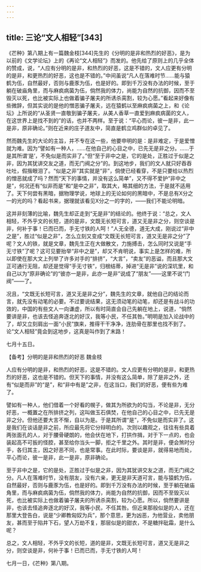 ```yaml
---
---
---
```

title: 三论“文人相轻”[343]
---




《芒种》第八期上有一篇魏金枝[344]先生的《分明的是非和热烈的好恶》，是为以前的《文学论坛》上的《再论“文人相轻”》而发的。他先给了原则上的几乎全体的赞成，说，“人应有分明的是非，和热烈的好恶，这是不错的，文人应更有分明的是非，和更热烈的好恶，这也是不错的。”中间虽说“凡人在落难时节……能与猿鹤为伍，自然最好，否则与鹿豕为伍，也是好的。即到千万没有办法的时候，至于躺在破庙角里，而与麻疯病菌为伍，倘然我的体力，尚能为自然的抗御，因而不至毁灭以死，也比被实际上也做着骗子屠夫的所诱杀脔割，较为心愿。”看起来好像有些微辞，但其实说的是他的憎恶骗子屠夫，远在猿鹤以至麻疯病菌之上，和《论坛》上所说的“从圣贤一直敬到骗子屠夫，从美人香草一直爱到麻疯病菌的文人，在这世界上是找不到的”的话，也并不两样。至于说：“平心而论，彼一是非，此一是非，原非确论。”则在近来的庄子道友中，简直是鹤立鸡群似的卓见了。

然而魏先生的大论的主旨，并不专在这一些，他要申明的是：是非难定，于是爱憎就为难。因为“譬如有一种人，……在他自己的心目之中，已先无是非之分。……于是其所谓‘是’，不免似是而实非了。”但“至于非中之是，它的是处，正胜过于似是之非，因为其犹讲交友之道，而无门阀之分”的。到这地步，我们的文人就只好吞吞吐吐，假揩眼泪了。“似是之非”其实就是“非”，倘使已经看穿，不是只要给以热烈的憎恶就成了吗？然而“天下的事情，并没有这么简单”，又不得不爱护“非中之是”，何况还有“似非而是”和“是中之非”，取其大，略其细的方法，于是就不适用了。天下何尝有黑暗，据物理学说，地球上的无论如何的黑暗中，不是总有X分之一的光的吗？看起书来，据理就该看见X分之一的字的，——我们不能论明暗。

这并非刻薄的比喻，魏先生却正走到“无是非”的结论的。他终于说：“总之，文人相轻，不外乎文的长短，道的是非，文既无长短可言，道又无是非之分，则空谈是非，何补于事！已而已而，手无寸铁的人呵！”人无全德，道无大成，刚说过“非中之是”，胜过“似是之非”，怎么立刻又变成“文既无长短可言，道又无是非之分”了呢？文人的铁，就是文章，魏先生正在大做散文，力施搏击，怎么同时又说是“手无寸铁”了呢？这可见要抬举“非中之是”，却又不肯明说，事实上是怎样的难，所以即使在那大文上列举了许多对手的“排挤”，“大言”，“卖友”的恶谥，而且那大文正可通行无阻，却还是觉得“手无寸铁”，归根结蒂，掉进“无是非”说的深坑里，和自己以为“原非确论”的“彼亦一是非，此亦一是非”说成了“朋友”——这里不说“门阀”——了。

况且，“文既无长短可言，道又无是非之分”，魏先生的文章，就他自己的结论而言，就先没有动笔的必要。不过要说结果，这无须动笔的动笔，却还是有战斗的功效的，中国的有些文人一向谦虚，所以有时简直会自己先躺在地上，说道，“倘然要讲是非，也该去怪追奔逐北的好汉，我等小民，不任其咎。”明明是加入论战中的了，却又立刻肩出一面“小民”旗来，推得干干净净，连肋骨在那里也找不到了。论“文人相轻”竟会到这地步，这真是叫作到了末路！

七月十五日。





【备考】分明的是非和热烈的好恶 魏金枝


人应有分明的是非，和热烈的好恶，这是不错的。文人应更有分明的是非，和更热烈的好恶，这也是不错的。但天下的事情，并没有这么简单，除了是非之外，还有“似是而非”的“是”，和“非中有是”之非，在这当口，我们的好恶，便有些为难了。

譬如有一种人，他们借着一个好看的幌子，做其为所欲为的勾当，不论是非，无分好恶，一概置之在所排挤之列，这叫做玉石俱焚，在他自己的心目之中，已先无是非之分。但他还要大言不惭，自以为是。于是其所谓“是”，不免似是而实非了。这是我们在谈话是非之前，所应最先将它分辩明白的。次则以趣观之，往往有些具着两张面孔的人，对于腰骨硬朗的，他会伏在地下，打拱作揖，对于下一点的，也会装起高不可扳的怪腔，甚至给你当头一脚，拒之千里之外。其时是非，便会煞时分手，各归其主，因之好恶不同，也是常事。在此时际，要谈是非，就得易地而处，平心而论，彼一是非，此一是非，原非确论。

至于非中之是，它的是处，正胜过于似是之非，因为其犹讲交友之道，而无门阀之分。凡人在落难时节，没有朋友，没有六亲，更无是非天道可言，能与猿鹤为伍，自然最好，否则与鹿豕为伍，也是好的。即到千万没有办法的时候，至于躺在破庙角里，而与麻疯病菌为伍，倘然我的体力，尚能为自然的抗御，因而不至毁灭以死，也比被实际上也做着骗子屠夫的所诱杀脔割，较为心愿。所以，倘然要讲是非，也该去怪追奔逐北的好汉，我等小民，不任其咎。但近来那般似是的人，还在那里大登告白，说是“少卿教匈奴为兵”，那个意思，更为凶恶，为他营业，卖他朋友，甚而至于陷井下石，望人万劫不复，那层似是的甜衣，不是糖拌砒霜，是什么呢？

总之，文人相轻，不外乎文的长短，道的是非，文既无长短可言，道又无是非之分，则空谈是非，何补于事！已而已而，手无寸铁的人呵！

七月一日，《芒种》第八期。